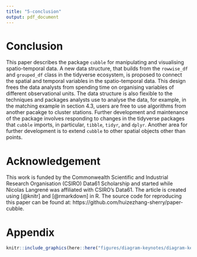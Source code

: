 ```yaml
---
title: "5-conclusion"
output: pdf_document
---
```

# Conclusion

This paper describes the \proglang{R} package `cubble` for manipulating and visualising spatio-temporal data. A new data structure, that builds from the `rowwise_df` and `grouped_df` class in the tidyverse ecosystem, is proposed to connect the spatial and temporal variables in the spatio-temporal data. This design frees the data analysts from spending time on organising variables of different observational units. The data structure is also flexible to the techniques and packages analysts use to analyse the data, for example, in the matching example in section 4.3, users are free to use algorithms from another pacakge to cluster stations. Further development and maintenance of the package involves responding to changes in the tidyverse packages that `cubble` imports, in particular, `tibble`, `tidyr`, and `dplyr`. Another area for further development is to extend `cubble` to other spatial objects other than points.


# Acknowledgement

This work is funded by the Commonwealth Scientific and Industrial Research Organisation (CSIRO) Data61 Scholarship and started while Nicolas Langrené was affiliated with CSIRO's Data61. The article is created using \pkg{knitr} [@knitr] and \pkg{rmarkdown} [@rmarkdown] in R. The source code for reproducing this paper can be found at: https://github.com/huizezhang-sherry/paper-cubble.



# Appendix

```r
knitr::include_graphics(here::here("figures/diagram-keynotes/diagram-keynotes.005.png"))
```
